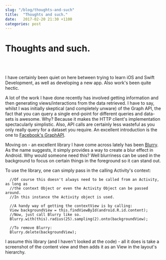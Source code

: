 ```yaml
---
slug: "/blog/thoughts-and-such"
title:  "Thoughts and such."
date:   2017-02-20 21:30 +1100
categories: post
---
```


<div className="blogText">

# Thoughts and such.

<br/>
<br/>

I have certainly been quiet on here between trying to learn iOS and Swift Development, as well as developing a new app. Also work's been quite hectic.

A lot of the work I have done recently has involved getting information and then generating views/interactions from the data retrieved. I have to say, whilst I was initially skeptical (and completely unware) of the Graph API, the fact that you can query a single end-point for different queries and data-sets is awesome. Why? Because it makes the HTTP client's implementation spectacularly simplistic. Also, API calls are certainly less wasteful as you only really query for a dataset you require. An excellent introduction is the one to [Facebook's GraphAPI](https://www.youtube.com/watch?v=WteK95AppF4).

Moving on - an excellent library I have come across lately has been [Blurry](https://github.com/wasabeef/Blurry). As the name suggests, it simply provides a way to create a blur effect in Android. Why would someone need this? Well blurriness can be used in the background to focus on certain things in the foreground so it can stand out.

To use the library, one can simply pass in the calling Activity's context:

      //Of course this doesn't always need to be called from an Activity, as long as
      //the context Object or even the Activity Object can be passed around.
      //In this instance the Activity object is used.

      //A handy way of getting the contextView is by calling:
      View backgroundView = this.findViewById(android.R.id.content);
      //Now, just call Blurry like so.
      Blurry.with(this).radius(25).sampling(2).onto(backgroundView);

      //To remove Blurry:
      Blurry.delete(backgroundView);

I assume this library (and I haven't looked at the code) - all it does is take a screenshot of the content view and then adds it as an View in the layout's hierarchy.


</div>